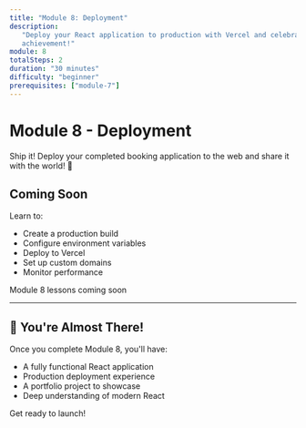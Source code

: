 ```yaml
---
title: "Module 8: Deployment"
description:
   "Deploy your React application to production with Vercel and celebrate your
   achievement!"
module: 8
totalSteps: 2
duration: "30 minutes"
difficulty: "beginner"
prerequisites: ["module-7"]
---
```


# Module 8 - Deployment

Ship it! Deploy your completed booking application to the web and share it with
the world! 🚀

## Coming Soon

Learn to:

-  Create a production build
-  Configure environment variables
-  Deploy to Vercel
-  Set up custom domains
-  Monitor performance

<div className='mt-6'>
   <Badge variant='primary'>Module 8 lessons coming soon</Badge>
</div>

---

## 🎉 You're Almost There!

Once you complete Module 8, you'll have:

-  A fully functional React application
-  Production deployment experience
-  A portfolio project to showcase
-  Deep understanding of modern React

<div className='mt-6'>
   <Badge variant='success'>Get ready to launch!</Badge>
</div>
